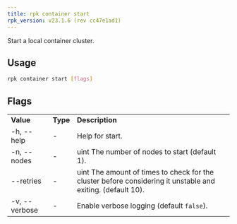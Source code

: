 ```yaml
---
title: rpk container start
rpk_version: v23.1.6 (rev cc47e1ad1)
---
```


<head>
  <meta name="title" content="rpk container start | Redpanda Docs" />
  <meta name="description" content="rpk container start" />
  <link rel="canonical" href="https://docs.redpanda.com/docs/reference/rpk/rpk-container/rpk-container-start/" />
</head>

Start a local container cluster.

## Usage

```bash
rpk container start [flags]
```

## Flags

<table>
  <tbody>
    <tr>
      <td>
        <strong>Value</strong>
      </td>
      <td>
        <strong>Type</strong>
      </td>
      <td>
        <strong>Description</strong>
      </td>
    </tr>
    <tr>
      <td>-h, --help</td>
      <td>-</td>
      <td>Help for start.</td>
    </tr>
    <tr>
      <td>-n, --nodes</td>
      <td>-</td>
      <td>uint The number of nodes to start (default 1).</td>
    </tr>
    <tr>
      <td>--retries</td>
      <td>-</td>
      <td>
        uint The amount of times to check for the cluster before considering it
        unstable and exiting. (default 10).
      </td>
    </tr>
    <tr>
      <td>-v, --verbose</td>
      <td>-</td>
      <td>
        Enable verbose logging (default <code>false</code>).
      </td>
    </tr>
  </tbody>
</table>
